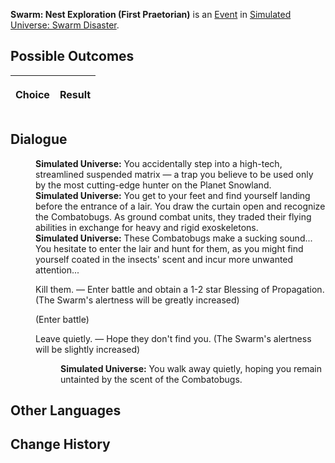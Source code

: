{{Simulated Universe Event Infobox
|title         = Swarm: Nest Exploration (First Praetorian)
|image         = Random Event 4.png
|type          =
|domains_su    = 
|domains_ext   = 
|domains_swarm = Swarm
|domains_gng   = 
|requirements  =
|prev          = {{tx}}
|next          = {{tx}}
|indexRewards  =
|characters    = 
}}
'''Swarm: Nest Exploration (First Praetorian)''' is an [[Simulated Universe/Events|Event]] in [[Simulated Universe: Swarm Disaster]].

==Possible Outcomes==
{| class="article-table"
!Choice
!Result

|}

<!--
==Gameplay Notes==

-->
==Dialogue==
{{Dialogue Start}}
:'''Simulated Universe:''' You accidentally step into a high-tech, streamlined suspended matrix &mdash; a trap you believe to be used only by the most cutting-edge hunter on the Planet Snowland.
:'''Simulated Universe:''' You get to your feet and find yourself landing before the entrance of a lair. You draw the curtain open and recognize the Combatobugs. As ground combat units, they traded their flying abilities in exchange for heavy and rigid exoskeletons.
:'''Simulated Universe:''' These Combatobugs make a sucking sound... You hesitate to enter the lair and hunt for them, as you might find yourself coated in the insects' scent and incur more unwanted attention...
:{{DIcon|Star}} Kill them. &mdash; Enter battle and obtain a 1-2 star Blessing of Propagation. (The Swarm's alertness will be greatly increased)
:;(Enter battle)
::{{Enemy List|Juvenile Sting*4/}}
:{{DIcon|Star}} Leave quietly. &mdash; Hope they don't find you. (The Swarm's alertness will be slightly increased)
::'''Simulated Universe:''' You walk away quietly, hoping you remain untainted by the scent of the Combatobugs.
{{Dialogue End}}

==Other Languages==
{{Other Languages
|zhs   = 虫潮•虫巢探险（一级卫戍）
|zht   = 蟲潮•蟲巢探險（一級衛戍）
|ja    = 虫の潮・虫の巣探険（一級守備）
|ko    = 곤충 파도•곤충집 탐험(1급 경비)
|es    = Enjambre: Exploración del nido (primer pretoriano)
|fr    = Exploration du nid de l'Essaim (premier prétorien)
|ru    = Жужжание: Экспедиция по гнезду (гарнизон ур. 1)
|th    = คลื่นแมลง: สำรวจรังแมลง (กองกำลังระดับ 1)
|vi    = Côn Trùng - Khám Phá Ổ Côn Trùng (Cảnh Vệ Cấp 1)
|de    = Der Schwarm: Nesterkundung (Garnisonsstufe 1)
|id    = Swarm: Eksplorasi Sarang Serangga (Garnisun Tingkat 1)
|pt    = Enxame: Exploração de Ninho (Primeiro Pretoriano)
}}

==Change History==
{{Change History|1.0}}

